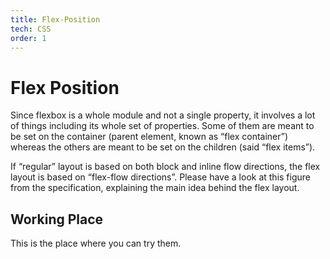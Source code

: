 ```yaml
---
title: Flex-Position
tech: CSS
order: 1
---
```


# Flex Position

Since flexbox is a whole module and not a single property, it involves a lot of things including its whole set of properties. Some of them are meant to be set on the container (parent element, known as “flex container”) whereas the others are meant to be set on the children (said “flex items”).

If “regular” layout is based on both block and inline flow directions, the flex layout is based on “flex-flow directions”. Please have a look at this figure from the specification, explaining the main idea behind the flex layout.

## Working Place

This is the place where you can try them.
